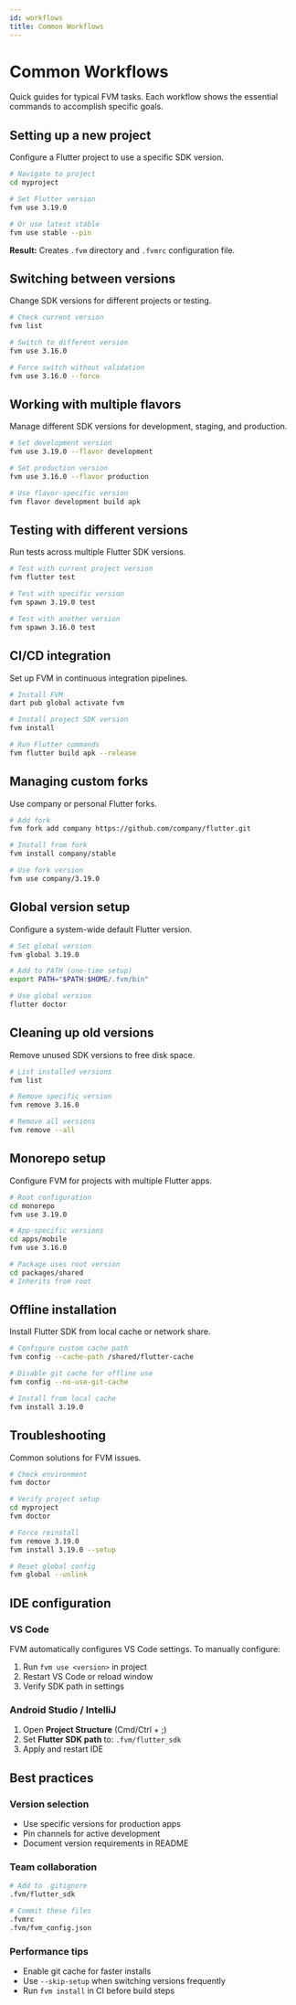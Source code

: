 ```yaml
---
id: workflows
title: Common Workflows
---
```


# Common Workflows

Quick guides for typical FVM tasks. Each workflow shows the essential commands to accomplish specific goals.

## Setting up a new project

Configure a Flutter project to use a specific SDK version.

```bash
# Navigate to project
cd myproject

# Set Flutter version
fvm use 3.19.0

# Or use latest stable
fvm use stable --pin
```

**Result:** Creates `.fvm` directory and `.fvmrc` configuration file.

## Switching between versions

Change SDK versions for different projects or testing.

```bash
# Check current version
fvm list

# Switch to different version
fvm use 3.16.0

# Force switch without validation
fvm use 3.16.0 --force
```

## Working with multiple flavors

Manage different SDK versions for development, staging, and production.

```bash
# Set development version
fvm use 3.19.0 --flavor development

# Set production version
fvm use 3.16.0 --flavor production

# Use flavor-specific version
fvm flavor development build apk
```

## Testing with different versions

Run tests across multiple Flutter SDK versions.

```bash
# Test with current project version
fvm flutter test

# Test with specific version
fvm spawn 3.19.0 test

# Test with another version
fvm spawn 3.16.0 test
```

## CI/CD integration

Set up FVM in continuous integration pipelines.

```bash
# Install FVM
dart pub global activate fvm

# Install project SDK version
fvm install

# Run Flutter commands
fvm flutter build apk --release
```

## Managing custom forks

Use company or personal Flutter forks.

```bash
# Add fork
fvm fork add company https://github.com/company/flutter.git

# Install from fork
fvm install company/stable

# Use fork version
fvm use company/3.19.0
```

## Global version setup

Configure a system-wide default Flutter version.

```bash
# Set global version
fvm global 3.19.0

# Add to PATH (one-time setup)
export PATH="$PATH:$HOME/.fvm/bin"

# Use global version
flutter doctor
```

## Cleaning up old versions

Remove unused SDK versions to free disk space.

```bash
# List installed versions
fvm list

# Remove specific version
fvm remove 3.16.0

# Remove all versions
fvm remove --all
```

## Monorepo setup

Configure FVM for projects with multiple Flutter apps.

```bash
# Root configuration
cd monorepo
fvm use 3.19.0

# App-specific versions
cd apps/mobile
fvm use 3.16.0

# Package uses root version
cd packages/shared
# Inherits from root
```

## Offline installation

Install Flutter SDK from local cache or network share.

```bash
# Configure custom cache path
fvm config --cache-path /shared/flutter-cache

# Disable git cache for offline use
fvm config --no-use-git-cache

# Install from local cache
fvm install 3.19.0
```

## Troubleshooting

Common solutions for FVM issues.

```bash
# Check environment
fvm doctor

# Verify project setup
cd myproject
fvm doctor

# Force reinstall
fvm remove 3.19.0
fvm install 3.19.0 --setup

# Reset global config
fvm global --unlink
```

## IDE configuration

### VS Code

FVM automatically configures VS Code settings. To manually configure:

1. Run `fvm use <version>` in project
2. Restart VS Code or reload window
3. Verify SDK path in settings

### Android Studio / IntelliJ

1. Open **Project Structure** (Cmd/Ctrl + ;)
2. Set **Flutter SDK path** to: `.fvm/flutter_sdk`
3. Apply and restart IDE

## Best practices

### Version selection

- Use specific versions for production apps
- Pin channels for active development
- Document version requirements in README

### Team collaboration

```bash
# Add to .gitignore
.fvm/flutter_sdk

# Commit these files
.fvmrc
.fvm/fvm_config.json
```

### Performance tips

- Enable git cache for faster installs
- Use `--skip-setup` when switching versions frequently
- Run `fvm install` in CI before build steps